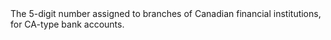   
<ParamField body="BranchCode" type="string">  
<Length5Digits />     
The 5-digit number assigned to branches of Canadian financial institutions, for CA-type bank accounts.  
</ParamField>